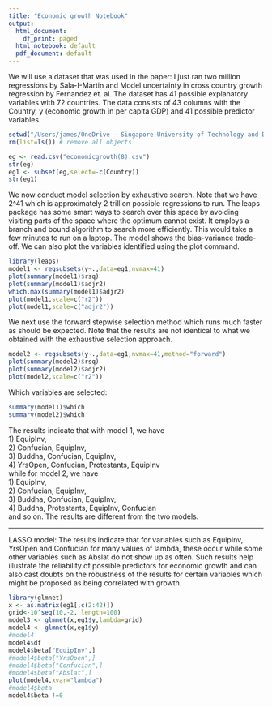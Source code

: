 ```yaml
---
title: "Economic growth Notebook"
output:
  html_document:
    df_print: paged
  html_notebook: default
  pdf_document: default
---
```


We will use a dataset that was used in the paper: I just ran two million regressions by Sala-I-Martin and Model uncertainty in cross country growth regression by Fernandez et. al. The dataset has 41 possible explanatory variables with 72 countries. The data consists of 43 columns with the Country, y (economic growth in per capita GDP) and 41 possible predictor variables.
```r
setwd("/Users/james/OneDrive - Singapore University of Technology and Design/SUTD/Year 3/Term 6/40.016 - The Analytics Edge/Week 5/Lecture 10 - Model Selection(Cross Validation and LASSO)")
rm(list=ls()) # remove all objects

eg <- read.csv("economicgrowth(8).csv")
str(eg)
eg1 <- subset(eg,select=-c(Country))
str(eg1)
```

We now conduct model selection by exhaustive search. Note that we have 2^41 which is approximately 2 trillion possible regressions to run. The leaps package has some smart ways to search over this space by avoiding visiting parts of the space where the optimum cannot exist. It employs a branch and bound algorithm to search more efficiently. This would take a few minutes to run on a laptop. The model shows the bias-variance trade-off. We can also plot the variables identified using the plot command.

```r
library(leaps)
model1 <- regsubsets(y~.,data=eg1,nvmax=41)
plot(summary(model1)$rsq)
plot(summary(model1)$adjr2)
which.max(summary(model1)$adjr2)
plot(model1,scale=c("r2"))
plot(model1,scale=c("adjr2"))
```
We next use the forward stepwise selection method which runs much faster as should be expected. Note that the results are not identical to what we obtained with the exhaustive selection approach. 
```r
model2 <- regsubsets(y~.,data=eg1,nvmax=41,method="forward")
plot(summary(model2)$rsq)
plot(summary(model2)$adjr2)
plot(model2,scale=c("r2"))
```

Which variables are selected:

```r
summary(model1)$which
summary(model2)$which
```

The results indicate that with model 1, we have   
  1) EquipInv,   
  2) Confucian, EquipInv,   
  3) Buddha, Confucian, EquipInv,   
  4) YrsOpen, Confucian, Protestants, EquipInv   
  while for model 2, we have  
  1) EquipInv,   
  2) Confucian, EquipInv,   
  3) Buddha, Confucian, EquipInv,   
  4) Buddha, Protestants, EquipInv, Confucian   
         and so on. The results are different from the two models.

-------------------------------------------------------

LASSO model: The results indicate that for variables such as EquipInv, YrsOpen and Confucian for many values of lambda, these occur while some other variables such as Abslat do not show up as often. Such results help illustrate the reliability of possible predictors for economic growth and can also cast doubts on the robustness of the results for certain variables which might be proposed as being correlated with growth.
```r
library(glmnet)
x <- as.matrix(eg1[,c(2:42)])
grid<-10^seq(10,-2, length=100)
model3 <- glmnet(x,eg1$y,lambda=grid)
model4 <- glmnet(x,eg1$y)
#model4
model4$df
model4$beta["EquipInv",]
#model4$beta["YrsOpen",]
#model4$beta["Confucian",]
#model4$beta["Abslat",]
plot(model4,xvar="lambda")
#model4$beta
model4$beta !=0
```


